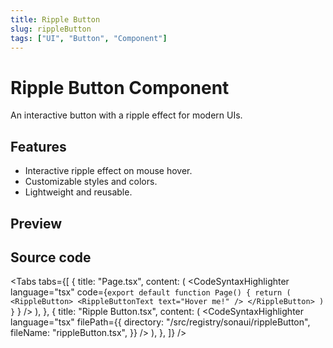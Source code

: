 ```yaml
---
title: Ripple Button
slug: rippleButton
tags: ["UI", "Button", "Component"]
---
```


# Ripple Button Component

An interactive button with a ripple effect for modern UIs.

## Features

- Interactive ripple effect on mouse hover.
- Customizable styles and colors.
- Lightweight and reusable.

## Preview

<ComponentPreview componentPath="RippleButton_ex1.tsx" />

## Source code

<Tabs
  tabs={[
    {
      title: "Page.tsx",
      content: (
        <CodeSyntaxHighlighter
          language="tsx"
          code={`export default function Page() {
    return (
              <RippleButton>
                <RippleButtonText text="Hover me!" />
              </RippleButton>
    )
}`
          }
        />
      ),
    },
    {
      title: "Ripple Button.tsx",
      content: (
        <CodeSyntaxHighlighter
          language="tsx"
          filePath={{
            directory: "/src/registry/sonaui/rippleButton",
            fileName: "rippleButton.tsx",
          }}
        />
      ),
    },
  ]}
/>
